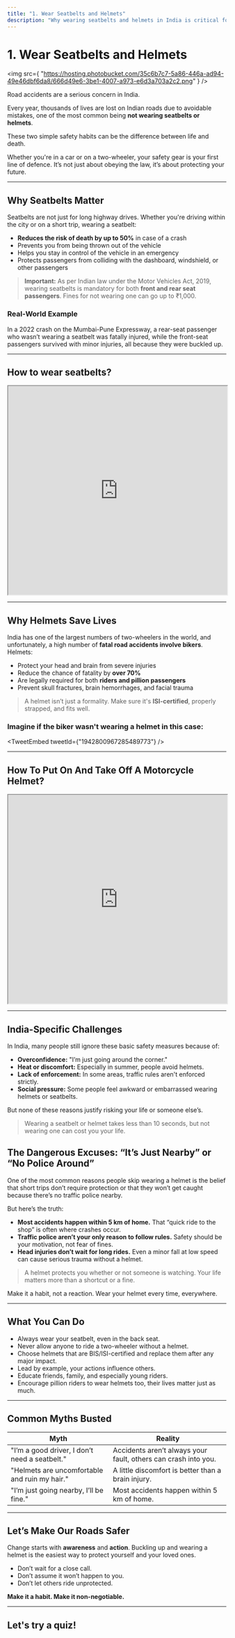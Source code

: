 ```yaml
---
title: "1. Wear Seatbelts and Helmets"
description: "Why wearing seatbelts and helmets in India is critical for road safety."
---
```



# 1. Wear Seatbelts and Helmets

<img
  src={
    "https://hosting.photobucket.com/35c6b7c7-5a86-446a-ad94-49e46dbf6da8/666d49e6-3be1-4007-a973-e6d3a703a2c2.png"
  }
/>

Road accidents are a serious concern in India.

Every year, thousands of lives are lost on Indian roads due to avoidable mistakes, one of the most common being **not wearing seatbelts or helmets**.

These two simple safety habits can be the difference between life and death.

Whether you're in a car or on a two-wheeler, your safety gear is your first line of defence. It’s not just about obeying the law, it’s about protecting your future.

---

## Why Seatbelts Matter

Seatbelts are not just for long highway drives. Whether you're driving within the city or on a short trip, wearing a seatbelt:

- **Reduces the risk of death by up to 50%** in case of a crash
- Prevents you from being thrown out of the vehicle
- Helps you stay in control of the vehicle in an emergency
- Protects passengers from colliding with the dashboard, windshield, or other passengers

> **Important:** As per Indian law under the Motor Vehicles Act, 2019, wearing seatbelts is mandatory for both **front and rear seat passengers**. Fines for not wearing one can go up to ₹1,000.

### Real-World Example

In a 2022 crash on the Mumbai-Pune Expressway, a rear-seat passenger who wasn’t wearing a seatbelt was fatally injured, while the front-seat passengers survived with minor injuries, all because they were buckled up.

---

## How to wear seatbelts?

<iframe
  width="100%"
  height="480"
  src="https://www.youtube.com/embed/2DJ6n_3HVLk?si=-1Qr3FJooULwzv58"
  title="YouTube video player"
  allow="accelerometer; autoplay; clipboard-write; encrypted-media; gyroscope; picture-in-picture; web-share"
  referrerPolicy="strict-origin-when-cross-origin"
  allowFullScreen
></iframe>

---

## Why Helmets Save Lives

India has one of the largest numbers of two-wheelers in the world, and unfortunately, a high number of **fatal road accidents involve bikers**. Helmets:

- Protect your head and brain from severe injuries
- Reduce the chance of fatality by **over 70%**
- Are legally required for both **riders and pillion passengers**
- Prevent skull fractures, brain hemorrhages, and facial trauma

> A helmet isn’t just a formality. Make sure it's **ISI-certified**, properly strapped, and fits well.

### Imagine if the biker wasn't wearing a helmet in this case:

<TweetEmbed tweetId={"1942800967285489773"} />

---

## How To Put On And Take Off A Motorcycle Helmet?

<iframe
  width="100%"
  height="480"
  src="https://www.youtube.com/embed/joe5x3rLvjc?si=M_-YjjIwcW5E_xsL"
  title="YouTube video player"
  allow="accelerometer; autoplay; clipboard-write; encrypted-media; gyroscope; picture-in-picture; web-share"
  referrerPolicy="strict-origin-when-cross-origin"
  allowFullScreen
></iframe>

---

## India-Specific Challenges

In India, many people still ignore these basic safety measures because of:

- **Overconfidence:** "I’m just going around the corner."
- **Heat or discomfort:** Especially in summer, people avoid helmets.
- **Lack of enforcement:** In some areas, traffic rules aren't enforced strictly.
- **Social pressure:** Some people feel awkward or embarrassed wearing helmets or seatbelts.

But none of these reasons justify risking your life or someone else’s.

> Wearing a seatbelt or helmet takes less than 10 seconds, but not wearing one can cost you your life.

## The Dangerous Excuses: “It’s Just Nearby” or “No Police Around”

One of the most common reasons people skip wearing a helmet is the belief that short trips don’t require protection or that they won’t get caught because there’s no traffic police nearby.

But here’s the truth:

- **Most accidents happen within 5 km of home.** That “quick ride to the shop” is often where crashes occur.
- **Traffic police aren’t your only reason to follow rules.** Safety should be your motivation, not fear of fines.
- **Head injuries don’t wait for long rides.** Even a minor fall at low speed can cause serious trauma without a helmet.

> A helmet protects you whether or not someone is watching. Your life matters more than a shortcut or a fine.

Make it a habit, not a reaction. Wear your helmet every time, everywhere.

---

## What You Can Do

- Always wear your seatbelt, even in the back seat.
- Never allow anyone to ride a two-wheeler without a helmet.
- Choose helmets that are BIS/ISI-certified and replace them after any major impact.
- Lead by example, your actions influence others.
- Educate friends, family, and especially young riders.
- Encourage pillion riders to wear helmets too, their lives matter just as much.

---

## Common Myths Busted

| Myth                                          | Reality                                                        |
| --------------------------------------------- | -------------------------------------------------------------- |
| "I’m a good driver, I don’t need a seatbelt." | Accidents aren’t always your fault, others can crash into you. |
| "Helmets are uncomfortable and ruin my hair." | A little discomfort is better than a brain injury.             |
| "I’m just going nearby, I’ll be fine."        | Most accidents happen within 5 km of home.                     |

---

## Let’s Make Our Roads Safer

Change starts with **awareness** and **action**. Buckling up and wearing a helmet is the easiest way to protect yourself and your loved ones.

- Don’t wait for a close call.
- Don’t assume it won’t happen to you.
- Don’t let others ride unprotected.

**Make it a habit. Make it non-negotiable.**

---

## Let's try a quiz!

<LessonQuiz />
